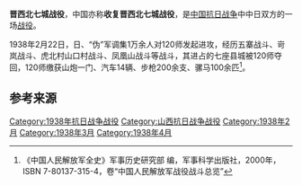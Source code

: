 {{Infobox Military Conflict
|conflict= 晋西北七城战役
|partof= [[中國抗日战争|中國抗日战争]]
|date= 1938年2月22日－4月1日
|place= [[山西省_(中華民國)|山西省]]西北部的[[宁武县|宁武县]]、[[神池县|神池县]]、[[五寨县|五寨县]]、[[岢岚县|岢岚县]]、[[偏关县|偏关县]]、[[河曲县|河曲县]]、[[保德县|保德县]]
|result= 八路軍勝利
|combatant1= [[File:Flag_of_the_Republic_of_China.svg|22px]] [[中華民國_(大陸時期)|中華民國]]
|combatant2= [[File:Flag_of_Japan.svg|22px]] [[大日本帝國|大日本帝國]]
* <small>[[File:Flag_of_Mongol_United_Autonomous_Government_(1937-1939).svg|22px]] [[蒙古聯盟自治政府|蒙古聯盟自治政府]]
|units1= [[File:Flag_of_the_Republic_of_China_Army.svg|22px]] [[八路军|八路军]][[國民革命軍第十八集團軍第120師|第120师]]
*第358旅<ref name="晉綏抗戰大紀實">{{cite book|author1=劉幹才|coauthors=李奎|title=《晉綏抗戰大紀實》|date=2015年7月1日|publisher=團結出版社|location=中國|isbn=9787512635463}}</ref>
*第359旅<ref name="晉綏抗戰大紀實" />
|units2= [[File:War_flag_of_the_Imperial_Japanese_Army.svg|22px]] [[第26师团|第26师团]] 
*黑田旅团 
**千田联队<ref name="晉綏抗戰大紀實" />
**竹內联队<ref name="晉綏抗戰大紀實" />
<small>[[File:Flag_of_Mongol_United_Autonomous_Government_(1937-1939).svg|22px]]“伪”蒙军大部
|commander1= [[File:Flag_of_the_Republic_of_China.svg|22px]] [[贺龙|贺龙]]
|commander2= [[File:Flag_of_Japan.svg|22px]] [[黑田重德|黑田重德]]
* <small>[[File:Flag_of_Mongol_United_Autonomous_Government_(1937-1939).svg|22px]] [[李守信_(1892年)|李守信]]<ref name="晉綏抗戰大紀實" />
|strength1= 不詳
|strength2= 1万余人<ref name="中国人民解放军全史" />
|casualties1= 不詳
|casualties2= 日軍亡127人，傷291人，偽軍傷亡101人
其中第26師團陣亡105人 受傷240人佔多數<ref>「JACAR(アジア歴史資料センター)Ref.C04120422200、昭和１３年 「陸支密大日記 第２９号」(防衛省防衛研究所)」</ref>
|}}

'''晋西北七城战役'''，中国亦称'''收复晋西北七城战役'''，是[[中国抗日战争|中国抗日战争]]中中日双方的一场[[战役|战役]]。

1938年2月22日，日、“伪”军调集1万余人对120师发起进攻，经历五寨战斗、岢岚战斗、虎北村山口村战斗、凤凰山战斗等战斗，其进占的七座县城被120师夺回，120师缴获山炮一门、汽车14辆、步枪200余支、骡马100余匹<ref name="中国人民解放军全史">《中国人民解放军全史》军事历史研究部 编，军事科学出版社，2000年，ISBN 7-80137-315-4，卷“中国人民解放军战役战斗总览”</ref>。

== 参考来源 ==
{{Reflist|2}}

{{歷史小作品}}
{{中國歷史小作品}}
{{日本歷史小作品}}
{{戰爭小作品}}
{{第二次世界大戰小作品}}

{{中国抗日战争中共战役战斗}}
[[Category:1938年抗日战争战役|Category:1938年抗日战争战役]]
[[Category:山西抗日战争战役|Category:山西抗日战争战役]]
[[Category:1938年2月|Category:1938年2月]]
[[Category:1938年3月|Category:1938年3月]]
[[Category:1938年4月|Category:1938年4月]]